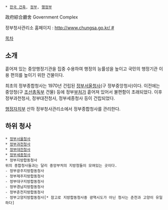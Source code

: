  * [[한국 건축]], [[정부]], [[행정부]]

政府綜合廳舍
Government Complex

정부청사관리소 홈페이지 : [[http://www.chungsa.go.kr/ #]]

[[목차]]
== 소개 ==
흩어져 있는 중앙행정기관을 집중 수용하여 행정의 능률성을 높이고 국민의 행정기관 이용 편의를 높이기 위한 건물이다.

최초의 정부종합청사는 1970년 건립된 [[정부서울청사]](구 정부중앙청사)이다. 이전에는 중앙청(구 [[조선총독부]] 건물) 등에 정부[[부처]]가 흩어져 있어서 불편함이 초래되었다. 이후 정부과천청사, 정부대전청사, 정부세종청사 등이 건립되었다.

[[행정자치부]] 산하 정부청사관리소에서 정부종합청사를 관리한다. 

== 하위 청사 ==
 * [[정부서울청사]]
 * [[정부과천청사]]
 * [[정부대전청사]]
 * [[정부세종청사]]
 * 정부지방합동청사
 위의 종합청사들과는 달리 중앙부처의 지방청들이 모여있는 곳이다.
 - 정부광주지방합동청사
 - 정부제주지방합동청사
 - 정부대구지방합동청사
 - 정부경남지방합동청사
 - 정부춘천지방합동청사
 - 정부고양지방합동청사[* 참고로 지방합동청사중 광역시도가 아닌 청사는 춘천과 고양이 유일하다]
